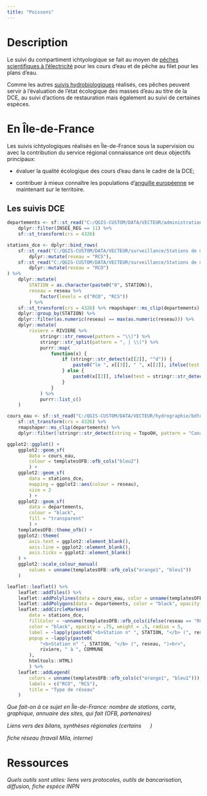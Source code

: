 ```yaml
---
title: "Poissons"
---
```


# Description

Le suivi du compartiment ichtyologique se fait au moyen de [pêches scientifiques à l'électricité](https://professionnels.ofb.fr/fr/doc-guides-protocoles/peche-scientifique-lelectricite-dans-milieux-aquatiques-continentaux) pour les cours d'eau et de pêche au filet pour les plans d'eau.

Comme les autres [suivis hydrobiologiques](hydrobio.html) réalisés, ces pêches peuvent servir à l'évaluation de l'état écologique des masses d'eau au titre de la DCE, au suivi d'actions de restauration mais également au suivi de certaines espèces.

# En Île-de-France

Les suivis ichtyologiques réalisés en Île-de-France sous la supervision ou avec la contribution du service régional connaissance ont deux objectifs principaux:

-   évaluer la qualité écologique des cours d'eau dans le cadre de la DCE;

-   contribuer à mieux connaître les populations d'[anguille européenne](anguille.html) se maintenant sur le territoire.

## Les suivis DCE

```r
departements <- sf::st_read("C:/QGIS-CUSTOM/DATA/VECTEUR/administration/ADMIN EXPRESS/ADE_3-1_SHP_LAMB93_FXX/DEPARTEMENT.shp") %>% 
    dplyr::filter(INSEE_REG == 11) %>% 
    sf::st_transform(crs = 4326)

stations_dce <- dplyr::bind_rows(
    sf::st_read("C:/QGIS-CUSTOM/DATA/VECTEUR/surveillance/Stations de mesure de la qualité des eaux/RCS-IdF_DRIEE.shp") %>% 
        dplyr::mutate(reseau = "RCS"),
    sf::st_read("C:/QGIS-CUSTOM/DATA/VECTEUR/surveillance/Stations de mesure de la qualité des eaux/RCO-IdF_DRIEE.shp") %>% 
        dplyr::mutate(reseau = "RCO")
) %>% 
    dplyr::mutate(
        STATION = as.character(paste0("0", STATION)),
        reseau = reseau %>% 
            factor(levels = c("RCO", "RCS"))
        ) %>% 
    sf::st_transform(crs = 4326) %>% rmapshaper::ms_clip(departements) %>% 
    dplyr::group_by(STATION) %>% 
    dplyr::filter(as.numeric(reseau) == max(as.numeric(reseau))) %>% 
    dplyr::mutate(
        riviere = RIVIERE %>% 
            stringr::str_remove(pattern = "\\)") %>% 
            stringr::str_split(pattern = ", | \\(") %>% 
            purrr::map(
                function(x) {
                    if (stringr::str_detect(x[[2]], "^d")) {
                        paste0("le ", x[[3]], " ", x[[2]], ifelse(test = stringr::str_detect(x[[2]], "'"), yes = "", no = " "), x[[1]])
                    } else {
                        paste0(x[[2]], ifelse(test = stringr::str_detect(x[[2]], "'"), yes = "", no = " "), x[[1]])
                    }
                }
            ) %>% 
            purrr::list_c()
    )

cours_eau <- sf::st_read("C:/QGIS-CUSTOM/DATA/VECTEUR/hydrographie/bdtopage_idf.gpkg", layer = "cours_eau_2022") %>% 
    sf::st_transform(crs = 4326) %>% 
    rmapshaper::ms_clip(departements) %>% 
    dplyr::filter(!stringr::str_detect(string = TopoOH, pattern = "Canal|Aqueduc"))
```

```r
ggplot2::ggplot() +
    ggplot2::geom_sf(
        data = cours_eau, 
        colour = templatesOFB::ofb_cols("bleu2")
        ) +
    ggplot2::geom_sf(
        data = stations_dce,
        mapping = ggplot2::aes(colour = reseau),
        size = 2
        ) +
    ggplot2::geom_sf(
        data = departements, 
        colour = "black", 
        fill = "transparent"
        ) +
    templatesOFB::theme_ofb() +
    ggplot2::theme(
        axis.text = ggplot2::element_blank(),
        axis.line = ggplot2::element_blank(),
        axis.ticks = ggplot2::element_blank()
    ) +
    ggplot2::scale_colour_manual(
        values = unname(templatesOFB::ofb_cols("orange1", "bleu1"))
    )
```

```r
leaflet::leaflet() %>% 
    leaflet::addTiles() %>% 
    leaflet::addPolylines(data = cours_eau, color = unname(templatesOFB::ofb_cols("bleu2")), weight = 2, opacity = 1) %>% 
    leaflet::addPolygons(data = departements, color = "black", opacity = 1, fillColor = "transparent", weight = 1) %>% 
    leaflet::addCircleMarkers(
        data = stations_dce, 
        fillColor = ~unname(templatesOFB::ofb_cols(ifelse(reseau == "RCO", "orange1", "bleu1"))), fillOpacity = .75,
        color = "black", opacity = .75, weight = .5, radius = 5,
        label = ~lapply(paste0("<b>Station n° ", STATION, "</b> (", reseau, ")"), htmltools::HTML),
        popup = ~lapply(paste0(
            "<b>Station n° ", STATION, "</b> (", reseau, ")<br>",
            riviere, " à ", COMMUNE
        ),
        htmltools::HTML)
        ) %>% 
    leaflet::addLegend(
        colors = unname(templatesOFB::ofb_cols(c("orange1", "bleu1"))),
        labels = c("RCO", "RCS"),
        title = "Type de réseau"
    )


```

*Que fait-on à ce sujet en Île-de-France: nombre de stations, carte, graphique, annuaire des sites, qui fait (OFB, partenaires)*

*Liens vers des bilans, synthèses régionales (certains ![](/_site/cadenas.svg){width="15"} )*

*fiche réseau (travail Mila, interne) ![](/_site/cadenas.svg){width="15"}*

# Ressources

*Quels outils sont utiles: liens vers protocoles, outils de bancarisation, diffusion, fiche espèce INPN*
